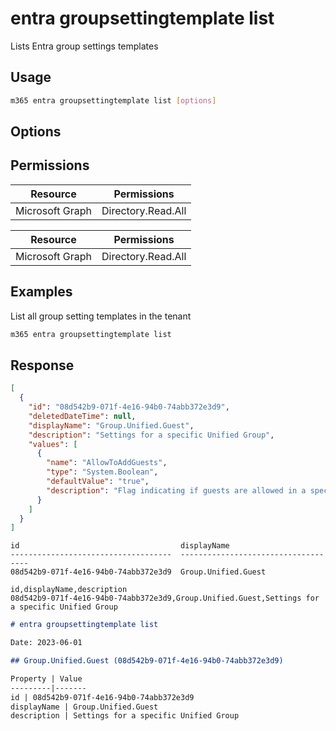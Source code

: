 
# entra groupsettingtemplate list

Lists Entra group settings templates

## Usage

```sh
m365 entra groupsettingtemplate list [options]
```

## Options

<Global />

## Permissions

<Tabs>
  <TabItem value="Delegated">

  | Resource         | Permissions      |
  |------------------|------------------|
  | Microsoft Graph  | Directory.Read.All |

  </TabItem>
  <TabItem value="Application">

  | Resource         | Permissions      |
  |------------------|------------------|
  | Microsoft Graph  | Directory.Read.All |

  </TabItem>
</Tabs>


## Examples

List all group setting templates in the tenant

```sh
m365 entra groupsettingtemplate list
```

## Response

<Tabs>
  <TabItem value="JSON">

  ```json
  [
    {
      "id": "08d542b9-071f-4e16-94b0-74abb372e3d9",
      "deletedDateTime": null,
      "displayName": "Group.Unified.Guest",
      "description": "Settings for a specific Unified Group",
      "values": [
        {
          "name": "AllowToAddGuests",
          "type": "System.Boolean",
          "defaultValue": "true",
          "description": "Flag indicating if guests are allowed in a specific Unified Group."
        }
      ]
    }
  ]
  ```

  </TabItem>
  <TabItem value="Text">

  ```text
  id                                    displayName
  ------------------------------------  ------------------------------------
  08d542b9-071f-4e16-94b0-74abb372e3d9  Group.Unified.Guest
  ```

  </TabItem>
  <TabItem value="CSV">

  ```csv
  id,displayName,description
  08d542b9-071f-4e16-94b0-74abb372e3d9,Group.Unified.Guest,Settings for a specific Unified Group
  ```

  </TabItem>
  <TabItem value="Markdown">

  ```md
  # entra groupsettingtemplate list

  Date: 2023-06-01

  ## Group.Unified.Guest (08d542b9-071f-4e16-94b0-74abb372e3d9)

  Property | Value
  ---------|-------
  id | 08d542b9-071f-4e16-94b0-74abb372e3d9
  displayName | Group.Unified.Guest
  description | Settings for a specific Unified Group
  ```

  </TabItem>
</Tabs>
